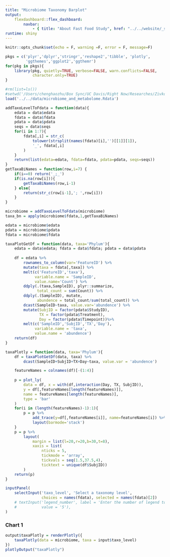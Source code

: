 ```yaml
---
title: "Microbiome Taxonomy Barplot"
output: 
    flexdashboard::flex_dashboard:
        navbar:
            - { title: "About Fast Food Study", href: "../../website/_site/mcb.html", align: left }
runtime: shiny 
--- 
```


```r
knitr::opts_chunk$set(echo = F, warning =F, error = F, message=F)
```

```r
pkgs = c('plyr','dplyr','stringr','reshape2','tibble', 'plotly',
         'ggthemes','ggplot2','ggthemr')
for(pkg in pkgs){
    library(pkg, quietly=TRUE, verbose=FALSE, warn.conflicts=FALSE, 
            character.only=TRUE)
}
```

```r
#rm(list=ls())
#setwd('/Users/chenghaozhu/Box Sync/UC Davis/Right Now/Researches/Zivkovic Lab/Fast Food Study/Data/between_assays_analysis/mcb')
load('../../data/microbiome_and_metabolome.Rdata')
```

```r
addTaxoLevelToFdata = function(data){
    edata = data$edata
    fdata = data$fdata
    pdata = data$pdata
    seqs = data$seqs
    for(i in 1:7){
        fdata[,i] = str_c(
            tolower(strsplit(names(fdata)[i],'')[[1]][1]),
            '_', fdata[,i]
        )
    }
    return(list(edata=edata, fdata=fdata, pdata=pdata, seqs=seqs))
}
getTaxaBiNames = function(row,i=7) {
    if(i==0) return('_;_')
    if(is.na(row[i])){
        getTaxaBiNames(row,i-1)
    } else{
        return(str_c(row[i-1],'; ',row[i]))
    }
}
```

```r
microbiome = addTaxoLevelToFdata(microbiome)
taxa_bn = apply(microbiome$fdata,1,getTaxaBiNames)

edata = microbiome$edata
pdata = microbiome$pdata
fdata = microbiome$fdata
```

```r
taxaPlotGetDf = function(data, taxa='Phylum'){
    edata = data$edata; fdata = data$fdata; pdata = data$pdata
    
    df = edata %>% 
        rownames_to_column(var='FeatureID') %>% 
        mutate(taxa = fdata[,taxa]) %>%
        melt(c('FeatureID','taxa'), 
             variable.name = 'SampleID',
             value.name='Count') %>%
        ddply(.(taxa,SampleID), plyr::summarize,
              total_count = sum(Count)) %>%
        ddply(.(SampleID), mutate,
              abundence = total_count/sum(total_count)) %>%
        dcast(SampleID~taxa, value.var='abundence') %>%
        mutate(SubjID = factor(pdata$StudyID),
               TX = factor(pdata$Treatment),
               Day = factor(pdata$Timepoint))%>%
        melt(c('SampleID','SubjID','TX','Day'),
             variable.name = 'taxa',
             value.name = 'abundence')
    return(df)
}

taxaPlotly = function(data, taxa='Phylum'){
    df = taxaPlotGetDf(data, taxa) %>% 
        dcast(SampleID+SubjID+TX+Day~taxa, value.var = 'abundence')

    featureNames = colnames(df)[-(1:4)]
    
    p = plot_ly(
        data = df, x = with(df,interaction(Day, TX, SubjID)),
        y = df[,featureNames[length(featureNames)]],
        name = featureNames[length(featureNames)],
        type = 'bar'
    )
    for(i in (length(featureNames)-1):1){
        p = p %>% 
            add_trace(y=df[,featureNames[i]], name=featureNames[i]) %>%
            layout(barmode='stack')
    }
    p = p %>%
        layout(
            margin = list(l=20,r=20,b=30,t=8),
            xaxis = list(
                nticks = 5,
                tickmode = 'array',
                tickvals = seq(1.5,37.5,4),
                ticktext = unique(df$SubjID))
        )
    return(p)
}

```

```r
inputPanel(
    selectInput('taxo_level', 'Select a taxonomy level',
                choices = names(fdata), selected = names(fdata)[2])
    # textInput('legend_number', label = 'Enter the number of legend to show: ',
    #           value = '5'),
)
```

### Chart 1

```r
output$taxaPlotly = renderPlotly({
    taxaPlotly(data = microbiome, taxa = input$taxo_level)
})
plotlyOutput("taxaPlotly")
```

